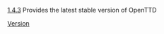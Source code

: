 [[en/Archive/OpenTTD/OpenTTD 1.4.3|1.4.3]]<noinclude>
Provides the latest stable version of OpenTTD
[[Category:en/Templates|Version]]</noinclude>